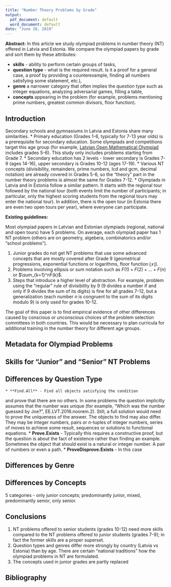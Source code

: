 ```yaml
---
title: "Number Theory Problems by Grade"
output:
  pdf_document: default
  word_document: default
date: "June 28, 2019"
---
```


**Abstract:** In this article we study olympiad problems in number theory (NT) 
offered in Latvia and Estonia. We compare the olympiad papers 
by grade and sort them by these attributes:

* **skills** - ability to perform certain groups of tasks,
* **question type** - what is the required result. Is 
it a proof for a general case, a proof by providing a counterexample, 
finding all numbers satisfying some statement, etc.), 
* **genre** a narrower category that often implies the question type
such as integer equations, analyzing adversarial games, filling a table,
* **concepts** appearing in the problem (for example, problems 
mentioning prime numbers, greatest common divisors, floor function). 

## Introduction

Secondary schools and gymnasiums in Latvia and Estonia share many similarities. 
* Primary education (Grades 1-6, typically for 7-13 year olds) is a prerequisite for 
secondary education. Some olympiads and competitions target this age group 
(for example, [Latvian Open Mathematical Olympiad](http://nms.lu.lv/in-english/en-mathematical-contests/#AMO) 
includes grades 5-6). This study only includes problems starting from Grade 7. 
* Secondary education has 2 levels - lower secondary is Grades 7-9 (ages 14-16), 
upper secondary is Grades 10-12 (ages 17-19).
* Various NT concepts (divisibility, remainders, 
prime numbers, lcd and gcm, decimal notation) are already covered in Grades 5-6, 
so the "theory" part in the number theory problems is almost the same for
Grades 7-12. 
* Olympiads in Latvia and in Estonia follow a similar pattern. It starts with the 
regional tour followed by the national tour (both events limit the number of 
participants; in particular, only the highest scoring students from the regional 
tours may enter the national tour). In addition, there is the open tour
(in Estonia there are even two open tours per year), where everyone 
can participate. 

**Existing guidelines:**  

Most olympiad papers in Latvian and Estonian olympiads
(regional, national and open tours) have 5 problems. On average, 
each olympiad paper has 1 NT problem (others are on geometry, algebera, 
combinatorics and/or "school problems").

1. Junior grades do not get NT problems that use some advanced concepts 
that are mostly covered after Grade 9 (geometrical progressions, 
exponential functions or logarithms, floor function $\lfloor x \rfloor$).
2. Problems involving ellipsis or sum notation 
such as $F(1) + F(2) + \ldots + F(n)$ or $\sum_{k=1}^nF(k)$.
3. Steps that introduce a higher level of abstraction. For 
example, problem using the "regular" rule of divisibility by $9$ ($9$ divides
a number if and only if $9$ divides the sum of its digits) is fine for 
all grades 7-12, but a generalization (each number $n$ is congruent to the sum of 
its digits modulo $9$) is only used for grades 10-12.

The goal of this paper is to find empirical evidence of other differences
caused by conscious or unconscious choices of the problem selection committees
in both countries. This would be necessary to plan curricula for additional 
training in the number theory for different age groups.

## Metadata for Olympiad Problems


## Skills for "Junior" and "Senior" NT Problems


## Differences by Question Type

    * **Find.All** - Find all objects satisfying the condition 
and prove that there are no others. In some problems the question 
implicitly assumes that the number was unique (for example, "Which was 
the number guessed by Joe?", EE.LVT.2016.noorem.2). 
Still, a full solution would need to prove the uniqueness of the answer. 
The objects to find may also differ. They may be 
integer numbers, pairs or $n$-tuples of integer numbers, 
series of moves to achieve some result, sequences or solutions to 
functional equations.
    * **Prove.Exists** - Typically this requires a constructive proof, but the question
is about the fact of existence rather than finding an example. Sometimes 
the object that should exist is a natural or integer number. A pair of numbers or 
even a path. 
    * **ProveDisprove.Exists** - In this case 

## Differences by Genre

## Differences by Concepts

5 categories - only junior concepts; predominantly junior, mixed, 
predominantly senior, only senior. 

## Conclusions

1. NT problems offered to senior students (grades 10-12) need more skills compared
to the NT problems offered to junior students (grades 7-9); in fact the former
skills are a proper superset.
2. Question types and genres differ more strongly by country (Latvia vs Estonia)
than by age. There are
certain "national traditions" how the olympiad problems in NT are formulated.
3. The concepts used in junior grades are partly replaced

## Bibliography




